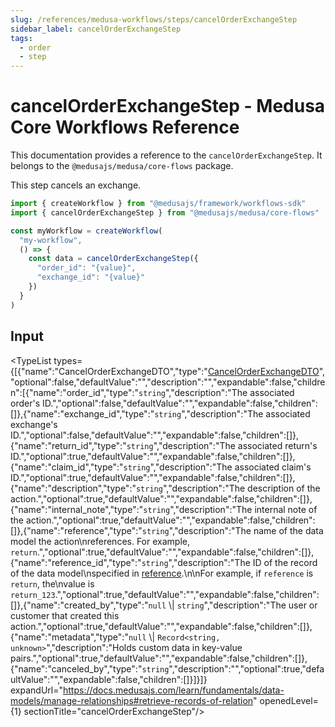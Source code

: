 ```yaml
---
slug: /references/medusa-workflows/steps/cancelOrderExchangeStep
sidebar_label: cancelOrderExchangeStep
tags:
  - order
  - step
---
```



# cancelOrderExchangeStep - Medusa Core Workflows Reference

This documentation provides a reference to the `cancelOrderExchangeStep`. It belongs to the `@medusajs/medusa/core-flows` package.

This step cancels an exchange.

```ts title="src/workflows/my-workflow.ts"
import { createWorkflow } from "@medusajs/framework/workflows-sdk"
import { cancelOrderExchangeStep } from "@medusajs/medusa/core-flows"

const myWorkflow = createWorkflow(
  "my-workflow",
  () => {
    const data = cancelOrderExchangeStep({
      "order_id": "{value}",
      "exchange_id": "{value}"
    })
  }
)
```
  

## Input

<TypeList types={[{"name":"CancelOrderExchangeDTO","type":"[CancelOrderExchangeDTO](../../../../../order/interfaces/order.CancelOrderExchangeDTO/page.mdx)","optional":false,"defaultValue":"","description":"","expandable":false,"children":[{"name":"order_id","type":"`string`","description":"The associated order's ID.","optional":false,"defaultValue":"","expandable":false,"children":[]},{"name":"exchange_id","type":"`string`","description":"The associated exchange's ID.","optional":false,"defaultValue":"","expandable":false,"children":[]},{"name":"return_id","type":"`string`","description":"The associated return's ID.","optional":true,"defaultValue":"","expandable":false,"children":[]},{"name":"claim_id","type":"`string`","description":"The associated claim's ID.","optional":true,"defaultValue":"","expandable":false,"children":[]},{"name":"description","type":"`string`","description":"The description of the action.","optional":true,"defaultValue":"","expandable":false,"children":[]},{"name":"internal_note","type":"`string`","description":"The internal note of the action.","optional":true,"defaultValue":"","expandable":false,"children":[]},{"name":"reference","type":"`string`","description":"The name of the data model the action\nreferences. For example, `return`.","optional":true,"defaultValue":"","expandable":false,"children":[]},{"name":"reference_id","type":"`string`","description":"The ID of the record of the data model\nspecified in [reference](../../../../../order/interfaces/order.BaseOrderBundledActionsDTO/page.mdx#reference).\n\nFor example, if `reference` is `return`, the\nvalue is `return_123`.","optional":true,"defaultValue":"","expandable":false,"children":[]},{"name":"created_by","type":"`null` \\| `string`","description":"The user or customer that created this action.","optional":true,"defaultValue":"","expandable":false,"children":[]},{"name":"metadata","type":"`null` \\| `Record<string, unknown>`","description":"Holds custom data in key-value pairs.","optional":true,"defaultValue":"","expandable":false,"children":[]},{"name":"canceled_by","type":"`string`","description":"","optional":true,"defaultValue":"","expandable":false,"children":[]}]}]} expandUrl="https://docs.medusajs.com/learn/fundamentals/data-models/manage-relationships#retrieve-records-of-relation" openedLevel={1} sectionTitle="cancelOrderExchangeStep"/>
